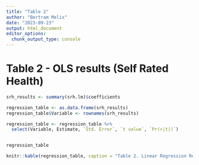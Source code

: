 ```yaml
---
title: "Table 2"
author: "Bertram Melix"
date: "2023-09-23"
output: html_document
editor_options: 
  chunk_output_type: console
---
```


# Table 2 - OLS results (Self Rated Health)
```r
srh_results <- summary(srh.lm)$coefficients 

regression_table <- as.data.frame(srh_results)
regression_table$Variable <- rownames(srh_results)

regression_table <- regression_table %>%
  select(Variable, Estimate, `Std. Error`, `t value`, `Pr(>|t|)`)


regression_table

knitr::kable(regression_table, caption = "Table 2. Linear Regression Results for SRH on select variables from the General Social Survey, Cycle 31, 2017: Family")

```